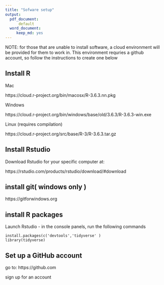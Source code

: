 ```yaml
---
title: "Sofware setup"
output:
  pdf_document:
      default
  word_document: 
     keep_md: yes
---
```


NOTE: for those that are unable to install software, a cloud environment will be provided for them to work in. This environment requries a github account, so follow the instructions to create one below

## Install R

Mac

https://cloud.r-project.org/bin/macosx/R-3.6.3.nn.pkg

Windows 

https://cloud.r-project.org/bin/windows/base/old/3.6.3/R-3.6.3-win.exe

Linux (requires compilation)

https://cloud.r-project.org/src/base/R-3/R-3.6.3.tar.gz

## Install Rstudio

Download Rstudio for your specific computer at:

https://rstudio.com/products/rstudio/download/#download

## install git( windows only )

https://gitforwindows.org


## install R packages 

Launch Rstudio - in the console panels, run the following commands

```
install.packages(c('devtools','tidyverse' )
library(tidyverse)
```

## Set up a GitHub account 

go to: https://github.com

sign up for an account



